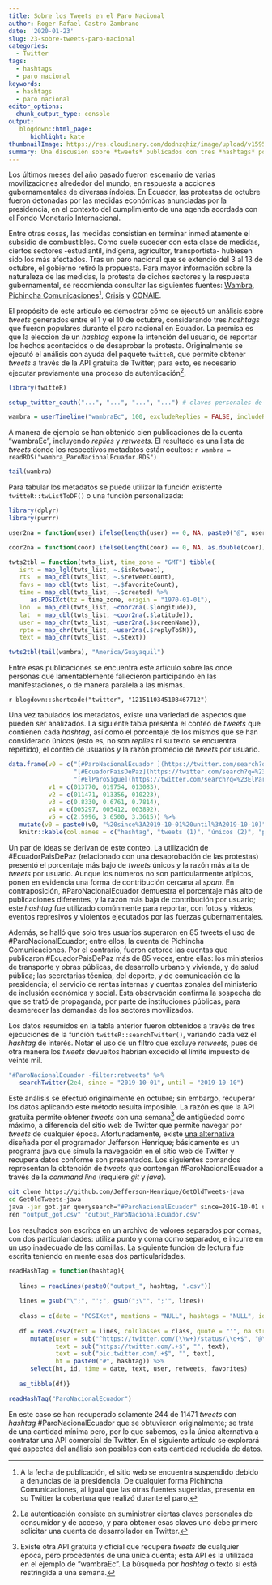 ```yaml
---
title: Sobre los Tweets en el Paro Nacional
author: Roger Rafael Castro Zambrano
date: '2020-01-23'
slug: 23-sobre-tweets-paro-nacional
categories:
  - Twitter
tags:
  - hashtags
  - paro nacional
keywords:
  - hashtags
  - paro nacional
editor_options: 
  chunk_output_type: console
output:
   blogdown::html_page:
      highlight: kate
thumbnailImage: https://res.cloudinary.com/dodnzqhiz/image/upload/v1595302847/2020post/cacerolazo_ndaaxl.jpg
summary: Una discusión sobre *tweets* publicados con tres *hashtags* populares del paro de octubre en Ecuador, y una alternativa para recuperar esos datos hoy en día.
---
```


Los últimos meses del año pasado fueron escenario de varias movilizaciones alrededor del mundo, en respuesta a acciones gubernamentales de diversas índoles. En Ecuador, las protestas de octubre fueron detonadas por las medidas económicas anunciadas por la presidencia, en el contexto del cumplimiento de una agenda acordada con el Fondo Monetario Internacional.

Entre otras cosas, las medidas consistían en terminar inmediatamente el subsidio de combustibles. Como suele suceder con esta clase de medidas, ciertos sectores -estudiantil, indígena, agricultor, transportista- hubiesen sido los más afectados. Tras un paro nacional que se extendió del 3 al 13 de octubre, el gobierno retiró la propuesta. Para mayor información sobre la naturaleza de las medidas, la protesta de dichos sectores y la respuesta gubernamental, se recomienda consultar las siguientes fuentes: [Wambra](https://wambra.ec/la-protesta-indigena-y-popular-que-levanto-a-ecuador/), [Pichincha Comunicaciones](http://www.pichinchacomunicaciones.com.ec/federaciones-de-transporte-del-pais-paralizaran-actividades-si-gobierno-no-deroga-decreto/)^[A la fecha de publicación, el sitio web se encuentra suspendido debido a denuncias de la presidencia. De cualquier forma Pichincha Comunicaciones, al igual que las otras fuentes sugeridas, presenta en su Twitter la cobertura que realizó durante el paro.], [Crisis](https://www.revistacrisis.com/coyuntura/apuntes-sobre-el-triunfo-popular-de-octubre/) y [CONAIE](https://conaie.org/2019/10/09/septimo-dia-de-movilizacion-nacional-del-movimiento-indigena/).

El propósito de este artículo es demostrar cómo se ejecutó un análisis sobre *tweets* generados entre el 1 y el 10 de octubre, considerando tres *hashtags* que fueron populares durante el paro nacional en Ecuador. La premisa es que la elección de un *hashtag* expone la intención del usuario, de reportar los hechos acontecidos o de desaprobar la protesta. Originalmente se ejecutó el análisis con ayuda del paquete `twitteR`, que permite obtener *tweets* a través de la API gratuita de Twitter; para esto, es necesario ejecutar previamente una proceso de autenticación^[La autenticación consiste en suministrar ciertas claves personales de consumidor y de acceso, y para obtener esas claves uno debe primero solicitar una cuenta de desarrollador en Twitter.].

```r
library(twitteR)

setup_twitter_oauth("...", "...", "...", "...") # claves personales de desarrollador

wambra = userTimeline("wambraEc", 100, excludeReplies = FALSE, includeRts = TRUE)
```

A manera de ejemplo se han obtenido cien publicaciones de la cuenta "wambraEc", incluyendo *replies* y *retweets*. El resultado es una lista de *tweets* donde los respectivos metadatos están ocultos: `r wambra = readRDS("wambra_ParoNacionalEcuador.RDS")`

```r
tail(wambra)
```

Para tabular los metadatos se puede utilizar la función existente `twitteR::twListToDF()` o una función personalizada:

```r
library(dplyr)
library(purrr)

user2na = function(user) ifelse(length(user) == 0, NA, paste0("@", user))

coor2na = function(coor) ifelse(length(coor) == 0, NA, as.double(coor))

twts2tbl = function(twts_list, time_zone = "GMT") tibble(
   isrt = map_lgl(twts_list, ~.$isRetweet),
   rts  = map_dbl(twts_list, ~.$retweetCount),
   favs = map_dbl(twts_list, ~.$favoriteCount),
   time = map_dbl(twts_list, ~.$created) %>%
      as.POSIXct(tz = time_zone, origin = "1970-01-01"),
   lon  = map_dbl(twts_list, ~coor2na(.$longitude)),
   lat  = map_dbl(twts_list, ~coor2na(.$latitude)),
   user = map_chr(twts_list, ~user2na(.$screenName)),
   rpto = map_chr(twts_list, ~user2na(.$replyToSN)),
   text = map_chr(twts_list, ~.$text))

twts2tbl(tail(wambra), "America/Guayaquil")
```

Entre esas publicaciones se encuentra este artículo sobre las once personas que lamentablemente fallecieron participando en las manifestaciones, o de manera paralela a las mismas.

`r blogdown::shortcode("twitter", "1215110345108467712")`

Una vez tabulados los metadatos, existe una variedad de aspectos que pueden ser analizados. La siguiente tabla presenta el conteo de *tweets* que contienen cada *hashtag*, así como el porcentaje de los mismos que se han considerado únicos (esto es, no son *replies* ni su texto se encuentra repetido), el conteo de usuarios y la razón promedio de *tweets* por usuario.

```r
data.frame(v0 = c("[#ParoNacionalEcuador ](https://twitter.com/search?q=%23ParoNacionalEcuador",
                  "[#EcuadorPaisDePaz](https://twitter.com/search?q=%23EcuadorPaisDePaz",
                  "[#ElParoSigue](https://twitter.com/search?q=%23ElParoSigue"),
           v1 = c(013770, 019754, 013083),
           v2 = c(011471, 013356, 010223),
           v3 = c(0.8330, 0.6761, 0.7814),
           v4 = c(005297, 005412, 003892),
           v5 = c(2.5996, 3.6500, 3.3615)) %>%
   mutate(v0 = paste0(v0, "%20since%3A2019-10-01%20until%3A2019-10-10)")) %>%
   knitr::kable(col.names = c("hashtag", "tweets (1)", "únicos (2)", "porcentaje (2÷1)", "usuarios (3)", "razón (1÷3)"))
```

Un par de ideas se derivan de este conteo. La utilización de #EcuadorPaisDePaz (relacionado con una desaprobación de las protestas) presentó el porcentaje más bajo de *tweets* únicos y la razón más alta de *tweets* por usuario. Aunque los números no son particularmente atípicos, ponen en evidencia una forma de contribución cercana al *spam*. En contraposición, #ParoNacionalEcuador demuestra el porcentaje más alto de publicaciones diferentes, y la razón más baja de contribución por usuario; este *hashtag* fue utilizado comúnmente para reportar, con fotos y videos, eventos represivos y violentos ejecutados por las fuerzas gubernamentales.

Además, se halló que solo tres usuarios superaron en 85 tweets el uso de #ParoNacionalEcuador; entre ellos, la cuenta de Pichincha Comunicaciones. Por el contrario, fueron catorce las cuentas que publicaron #EcuadorPaisDePaz más de 85 veces, entre ellas: los ministerios de transporte y obras públicas, de desarrollo urbano y vivienda, y de salud pública; las secretarias técnica, del deporte, y de comunicación de la presidencia; el servicio de rentas internas y cuentas zonales del ministerio de inclusión económica y social. Esta observación confirma la sospecha de que se trató de propaganda, por parte de instituciones públicas, para desmerecer las demandas de los sectores movilizados.

Los datos resumidos en la tabla anterior fueron obtenidos a través de tres ejecuciones de la función `twitteR::searchTwitter()`, variando cada vez el *hashtag* de interés. Notar el uso de un filtro que excluye *retweets*, pues de otra manera los *tweets* devueltos habrían excedido el límite impuesto de veinte mil.

```r
"#ParoNacionalEcuador -filter:retweets" %>%
   searchTwitter(2e4, since = "2019-10-01", until = "2019-10-10")
```

Este análisis se efectuó originalmente en octubre; sin embargo, recuperar los datos aplicando este método resulta imposible. La razón es que la API gratuita permite obtener *tweets* con una semana^[Existe otra API gratuita y oficial que recupera *tweets* de cualquier época, pero procedentes de una única cuenta; esta API es la utilizada en el ejemplo de "wambraEc". La búsqueda por *hashtag* o texto sí está restringida a una semana.] de antigüedad como máximo, a diferencia del sitio web de Twitter que permite navegar por *tweets* de cualquier época. Afortunadamente, existe [una alternativa](https://github.com/Jefferson-Henrique/GetOldTweets-java) diseñada por el programador Jefferson Henrique; básicamente es un programa java que simula la navegación en el sitio web de Twitter y recupera datos conforme son presentados. Los siguientes comandos representan la obtención de *tweets* que contengan #ParoNacionalEcuador a través de la *command line* (requiere *git* y *java*).

```bash
git clone https://github.com/Jefferson-Henrique/GetOldTweets-java
cd GetOldTweets-java
java -jar got.jar querysearch="#ParoNacionalEcuador" since=2019-10-01 until=2019-10-15
ren "output_got.csv" "output_ParoNacionalEcuador.csv"
```

Los resultados son escritos en un archivo de valores separados por comas, con dos particularidades: utiliza punto y coma como separador, e incurre en un uso inadecuado de las comillas. La siguiente función de lectura fue escrita teniendo en mente esas dos particularidades.

```r
readHashTag = function(hashtag){
   
   lines = readLines(paste0("output_", hashtag, ".csv"))
   
   lines = gsub("\";", "';", gsub(";\"", ";'", lines))
   
   class = c(date = "POSIXct", mentions = "NULL", hashtags = "NULL", id = "character")
   
   df = read.csv2(text = lines, colClasses = class, quote = "'", na.strings = "") %>%
      mutate(user = sub("^https://twitter.com/(\\w+)/status/\\d+$", "@\\1", permalink),
             text = sub("https://twitter.com/.+$", "", text),
             text = sub("pic.twitter.com/.+$", "", text),
             ht = paste0("#", hashtag)) %>%
      select(ht, id, time = date, text, user, retweets, favorites)
   
   as_tibble(df)}

readHashTag("ParoNacionalEcuador")
```

En este caso se han recuperado solamente 244 de 11471 *tweets* con *hashtag* #ParoNacionalEcuador que se obtuvieron originalmente; se trata de una cantidad mínima pero, por lo que sabemos, es la única alternativa a contratar una API comercial de Twitter. En el siguiente artículo se explorará qué aspectos del análisis son posibles con esta cantidad reducida de datos.
